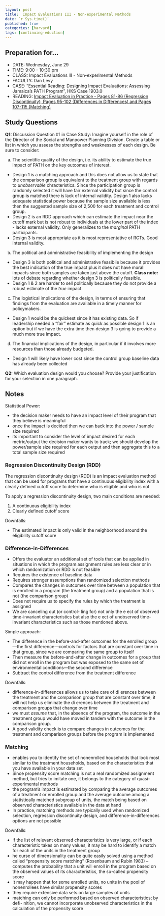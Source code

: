 ```yaml
---
layout: post
title:  Impact Evaluations III - Non-experimental Methods
date: `r Sys.time()`
published: true
categories: [harvard]
tags: [continuing-eduction]
---
```




## Preparation for...

- DATE: Wednesday, June 29
- TIME: 9:00 – 10:30 pm
- CLASS: Impact Evaluations III - Non-experimental Methods
- FACULTY: Dan Levy
- CASE: "Essential Reading: Designing Impact Evaluations: Assessing Jamaica’s PATH Program", HKS Case 1903.0
- READING: [Impact Evaluation in Practice - Pages 81-86 (Regression Discontinuity), Pages 95-102 (Differences in Differences) and Pages 107-115 (Matching)](https://www.dropbox.com/s/x1bsfxlesqzw9eh/Reading%20-%20Levy_Impact_Evaluation_in_Practice_Pages%2081-86_95-102_107-115.pdf?dl=0)

## Study Questions
**Q1:** Discussion Question #1 in Case Study:
Imagine yourself in the role of the Director of the Social and Manpower Planning Division. Create a table or list in which you assess the strengths and weaknesses of each design. Be sure to consider:

a. The scientific quality of the design, i.e. its ability to estimate the true impact of PATH on the key outcomes of interest.

- Design 1 is a matching approach and this does not allow us to state that the comparison group is equivalent to the treatment group with regards to *unobservable* chracteristics. Since the participation group is randomly selected it will have fair external validity but since the control group is matched there is lack of internal validity. Design 1 also lacks adequate statistical power because the sample size available is less then the suggested sample size of 2,500 for each treatment and control group.
- Design 2 is an RDD approach which can estimate the impact near the cutoff mark but is not robust to individuals at the lower part of the index - lacks external validity. Only generalizes to the *marginal* PATH participants. 
- Design 3 is most appropriate as it is most representative of RCTs. Good internal validity. 

b. The political and administrative feasibility of implementing the design

- Design 3 is both political and administrative feasibile because it provides the best indication of the true impact plus it does not have moral impacts since both samples are taken just above the cutoff. **Class note:** lots of debate regarding whether design 3 is politically feasible.
- Design 1 & 2 are harder to sell politically because they do not provide a robust estimate of the *true* impact

c. The logistical implications of the design, in terms of ensuring that findings from the evaluation are available in a timely manner for policymakers.

- Design 1 would be the quickest since it has existing data. So if leadership needed a "fair" estimate as quick as possible design 1 is an option but if we have the extra time then design 3 is going to provide a much more true impact.

d. The financial implications of the design, in particular if it involves more resources than those already budgeted.

- Design 1 will likely have lower cost since the control group baseline data has already been collected


**Q2:** Which evaluation design would you choose? Provide your justification for your selection in one paragraph.



## Notes

Statistical Power:

- the decision maker needs to have an impact level of their program that they believe is meaningful
- once the impact is decided then we can back into the power / sample size required
- its important to consider the level of impact desired for each metric/output the decision maker wants to track; we should develop the power/sample size required for each output and then aggregate this to a total sample size required


### Regression Discontinuity Design (RDD)
The regression discontinuity design (RDD) is an impact evaluation method that can be used for programs that have a continuous eligibility index with a clearly defined cutoff score to determine who is eligible and who is not

To apply a regression discontinuity design, two main conditions are needed:

1. A continuous eligibility index
2. Clearly defined cutoff score

Downfalls:

- The estimated impact is only valid in the neighborhood around the eligibility cutoff score


### Difference-in-Differences

- Offers the evaluator an additional set of tools that can be applied in situations in which the program assignment rules are less clear or in which randomization or RDD is not feasible
- Requires the existence of baseline data
- Requires stronger assumptions than randomized selection methods
- Compares the changes in outcomes over time between a population that is enrolled in a program (the treatment group) and a population that is not (the comparison group)
- Does not require us to specify the rules by which the treatment is assigned
- We are canceling out (or control- ling for) not only the e ect of observed time-invariant characteristics but also the e ect of unobserved time-invariant characteristics such as those mentioned above.

Simple approach:

- The difference in the before-and-after outcomes for the enrolled group—the first difference—controls for factors that are constant over time in that group, since we are comparing the same group to itself
- Then measure the before-and-after change in outcomes for a group that did not enroll in the program but was exposed to the same set of environmental conditions—the second difference
- Subtract the control difference from the treatment difference


Downfalls:

- difference-in-differences allows us to take care of di erences between the treatment and the comparison group that are constant over time, it will not help us eliminate the di erences between the treatment and comparison groups that change over time
- we must *assume* that, in the absence of the program, the outcome in the treatment group would have moved in tandem with the outcome in the comparison group.
- A good validity check is to compare changes in outcomes for the treatment and comparison groups before the program is implemented


### Matching

- enables you to identify the set of nonenrolled households that look most similar to the treatment households, based on the characteristics that you have available in your data set
- Since propensity score matching is not a real randomized assignment method, but tries to imitate one, it belongs to the category of quasi-experimental methods
- the program’s impact is estimated by comparing the average outcomes of a treatment or enrolled group and the average outcome among a statistically matched subgroup of units, the match being based on observed characteristics available in the data at hand
- In practice, matching methods are typically used when randomized selection, regression discontinuity design, and difference-in-differences options are not possible


Downfalls:

- If the list of relevant observed characteristics is very large, or if each characteristic takes on many values, it may be hard to identify a match for each of the units in the treatment group
- he curse of dimensionality can be quite easily solved using a method called “propensity score matching” (Rosenbaum and Rubin 1983) -- computes the probability that a unit will enroll in the program based on the observed values of its characteristics, the so-called propensity score
- It may happen that for some enrolled units, no units in the pool of nonenrollees have similar propensity scores
- they require extensive data sets on large samples of units
- matching can only be performed based on observed characteristics; by defi- nition, we cannot incorporate unobserved characteristics in the calculation of the propensity score










